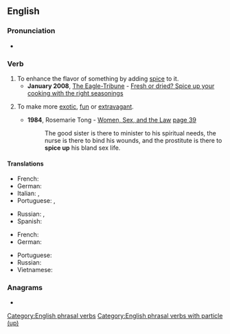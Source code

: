 ==English==

===Pronunciation===
* {{audio|en|En-au-spice up.ogg|Audio (AU)}}

===Verb===
{{en-verb|*}}

# To enhance the flavor of something by adding [[spice]] to it.
#* '''January 2008''', [[w:The Eagle-Tribune|The Eagle-Tribune]] - [https://web.archive.org/web/20080118035834/http://www.eagletribune.com/pulife/local_story_016093914 Fresh or dried? Spice up your cooking with the right seasonings]
# {{lb|en|transitive|informal}} To make more [[exotic]], [[fun]] or [[extravagant]].
#* '''1984''', Rosemarie Tong - [http://books.google.com/books?id=JbqvVVXncqMC Women, Sex, and the Law] [http://books.google.com/books?id=JbqvVVXncqMC&pg=PA39&dq=spice-up+sex-life+date:1980-1990&lr=&sig=sGmo5pLWKi2vk0AHMCW9YMl4OHc page 39]
#*: The good sister is there to minister to his spiritual needs, the nurse is there to bind his wounds, and the prostitute is there to '''spice up''' his bland sex life.

====Translations====
{{trans-top|enhance the flavour of something using spice}}
* French: {{t+|fr|pimenter}}
* German: {{t+|de|aufpeppen}}
* Italian: {{t|it|speziare}}, {{t|it|pimentare}}
* Portuguese: {{t+|pt|condimentar}}, {{t+|pt|temperar}}
{{trans-mid}}
* Russian: {{t+|ru|приправля́ть|impf}}, {{t+|ru|припра́вить|pf}}
* Spanish: {{t+|es|saborizar}}
{{trans-bottom}}

{{trans-top|make something more exotic, fun or extravagant}}
* French: {{t+|fr|pimenter}}
* German: {{t+|de|aufpeppen}}
{{trans-mid}}
* Portuguese: {{t+|pt|apimentar}}
* Russian: {{t+|ru|разнообра́зить|pf}}
* Vietnamese: {{t|vi|thêm mắm thêm muối}}
{{trans-bottom}}

===Anagrams===
* {{anagrams|en|a=ceippsu|scuppie}}

[[Category:English phrasal verbs]]
[[Category:English phrasal verbs with particle (up)]]